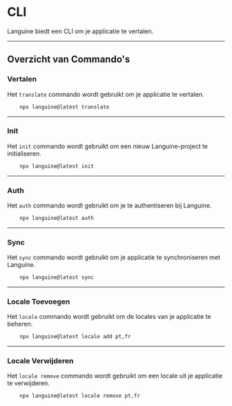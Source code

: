 # CLI

Languine biedt een CLI om je applicatie te vertalen.

---

## Overzicht van Commando's

### Vertalen

Het `translate` commando wordt gebruikt om je applicatie te vertalen.

```bash title="Terminal"
    npx languine@latest translate
```

---

### Init

Het `init` commando wordt gebruikt om een nieuw Languine-project te initialiseren.

```bash title="Terminal"
    npx languine@latest init
```

---

### Auth

Het `auth` commando wordt gebruikt om je te authentiseren bij Languine.

```bash title="Terminal"
    npx languine@latest auth
```

---

### Sync

Het `sync` commando wordt gebruikt om je applicatie te synchroniseren met Languine.

```bash title="Terminal"
    npx languine@latest sync
```

---

### Locale Toevoegen

Het `locale` commando wordt gebruikt om de locales van je applicatie te beheren.

```bash title="Terminal"
    npx languine@latest locale add pt,fr
```

---

### Locale Verwijderen

Het `locale remove` commando wordt gebruikt om een locale uit je applicatie te verwijderen.

```bash title="Terminal"
    npx languine@latest locale remove pt,fr
```
